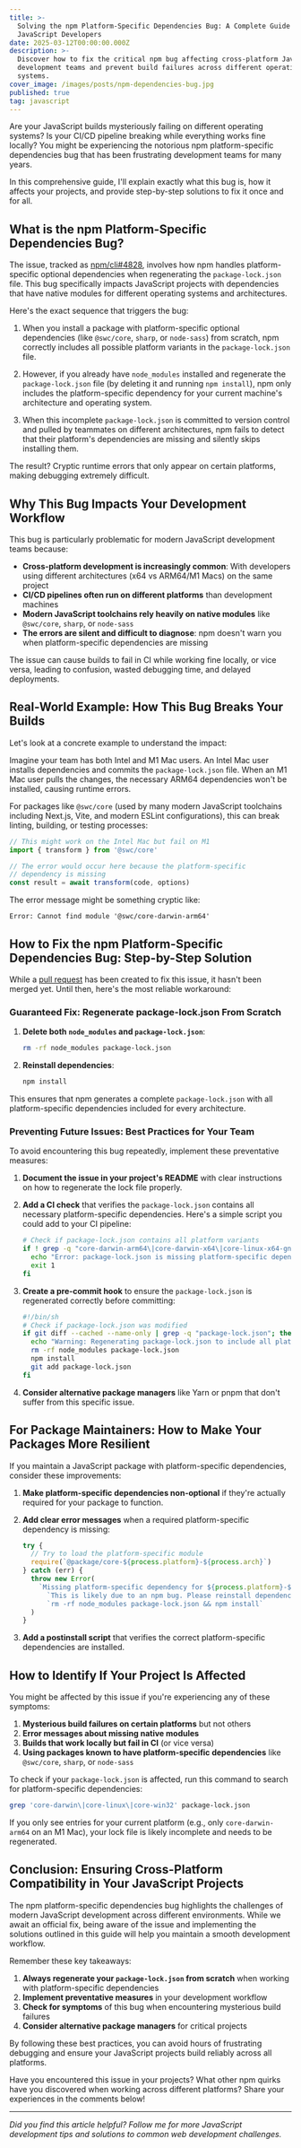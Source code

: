 ```yaml
---
title: >-
  Solving the npm Platform-Specific Dependencies Bug: A Complete Guide for
  JavaScript Developers
date: 2025-03-12T00:00:00.000Z
description: >-
  Discover how to fix the critical npm bug affecting cross-platform JavaScript
  development teams and prevent build failures across different operating
  systems.
cover_image: /images/posts/npm-dependencies-bug.jpg
published: true
tag: javascript
---
```


Are your JavaScript builds mysteriously failing on different operating systems? Is your CI/CD pipeline breaking while everything works fine locally? You might be experiencing the notorious npm platform-specific dependencies bug that has been frustrating development teams for many years.

In this comprehensive guide, I'll explain exactly what this bug is, how it affects your projects, and provide step-by-step solutions to fix it once and for all.

## What is the npm Platform-Specific Dependencies Bug?

The issue, tracked as [npm/cli#4828](https://github.com/npm/cli/issues/4828), involves how npm handles platform-specific optional dependencies when regenerating the `package-lock.json` file. This bug specifically impacts JavaScript projects with dependencies that have native modules for different operating systems and architectures.

Here's the exact sequence that triggers the bug:

1. When you install a package with platform-specific optional dependencies (like `@swc/core`, `sharp`, or `node-sass`) from scratch, npm correctly includes all possible platform variants in the `package-lock.json` file.

2. However, if you already have `node_modules` installed and regenerate the `package-lock.json` file (by deleting it and running `npm install`), npm only includes the platform-specific dependency for your current machine's architecture and operating system.

3. When this incomplete `package-lock.json` is committed to version control and pulled by teammates on different architectures, npm fails to detect that their platform's dependencies are missing and silently skips installing them.

The result? Cryptic runtime errors that only appear on certain platforms, making debugging extremely difficult.

## Why This Bug Impacts Your Development Workflow

This bug is particularly problematic for modern JavaScript development teams because:

- **Cross-platform development is increasingly common**: With developers using different architectures (x64 vs ARM64/M1 Macs) on the same project
- **CI/CD pipelines often run on different platforms** than development machines
- **Modern JavaScript toolchains rely heavily on native modules** like `@swc/core`, `sharp`, or `node-sass`
- **The errors are silent and difficult to diagnose**: npm doesn't warn you when platform-specific dependencies are missing

The issue can cause builds to fail in CI while working fine locally, or vice versa, leading to confusion, wasted debugging time, and delayed deployments.

## Real-World Example: How This Bug Breaks Your Builds

Let's look at a concrete example to understand the impact:

Imagine your team has both Intel and M1 Mac users. An Intel Mac user installs dependencies and commits the `package-lock.json` file. When an M1 Mac user pulls the changes, the necessary ARM64 dependencies won't be installed, causing runtime errors.

For packages like `@swc/core` (used by many modern JavaScript toolchains including Next.js, Vite, and modern ESLint configurations), this can break linting, building, or testing processes:

```javascript
// This might work on the Intel Mac but fail on M1
import { transform } from '@swc/core'

// The error would occur here because the platform-specific
// dependency is missing
const result = await transform(code, options)
```

The error message might be something cryptic like:

```
Error: Cannot find module '@swc/core-darwin-arm64'
```

## How to Fix the npm Platform-Specific Dependencies Bug: Step-by-Step Solution

While a [pull request](https://github.com/npm/cli/pull/8127) has been created to fix this issue, it hasn't been merged yet. Until then, here's the most reliable workaround:

### Guaranteed Fix: Regenerate package-lock.json From Scratch

1. **Delete both `node_modules` and `package-lock.json`**:

   ```bash
   rm -rf node_modules package-lock.json
   ```

2. **Reinstall dependencies**:
   ```bash
   npm install
   ```

This ensures that npm generates a complete `package-lock.json` with all platform-specific dependencies included for every architecture.

### Preventing Future Issues: Best Practices for Your Team

To avoid encountering this bug repeatedly, implement these preventative measures:

1. **Document the issue in your project's README** with clear instructions on how to regenerate the lock file properly.

2. **Add a CI check** that verifies the `package-lock.json` contains all necessary platform-specific dependencies. Here's a simple script you could add to your CI pipeline:

   ```bash
   # Check if package-lock.json contains all platform variants
   if ! grep -q "core-darwin-arm64\|core-darwin-x64\|core-linux-x64-gnu" package-lock.json; then
     echo "Error: package-lock.json is missing platform-specific dependencies"
     exit 1
   fi
   ```

3. **Create a pre-commit hook** to ensure the `package-lock.json` is regenerated correctly before committing:

   ```bash
   #!/bin/sh
   # Check if package-lock.json was modified
   if git diff --cached --name-only | grep -q "package-lock.json"; then
     echo "Warning: Regenerating package-lock.json to include all platform dependencies"
     rm -rf node_modules package-lock.json
     npm install
     git add package-lock.json
   fi
   ```

4. **Consider alternative package managers** like Yarn or pnpm that don't suffer from this specific issue.

## For Package Maintainers: How to Make Your Packages More Resilient

If you maintain a JavaScript package with platform-specific dependencies, consider these improvements:

1. **Make platform-specific dependencies non-optional** if they're actually required for your package to function.

2. **Add clear error messages** when a required platform-specific dependency is missing:

   ```javascript
   try {
     // Try to load the platform-specific module
     require(`@package/core-${process.platform}-${process.arch}`)
   } catch (err) {
     throw new Error(
       `Missing platform-specific dependency for ${process.platform}-${process.arch}. ` +
         `This is likely due to an npm bug. Please reinstall dependencies by running: ` +
         `rm -rf node_modules package-lock.json && npm install`
     )
   }
   ```

3. **Add a postinstall script** that verifies the correct platform-specific dependencies are installed.

## How to Identify If Your Project Is Affected

You might be affected by this issue if you're experiencing any of these symptoms:

1. **Mysterious build failures on certain platforms** but not others
2. **Error messages about missing native modules**
3. **Builds that work locally but fail in CI** (or vice versa)
4. **Using packages known to have platform-specific dependencies** like `@swc/core`, `sharp`, or `node-sass`

To check if your `package-lock.json` is affected, run this command to search for platform-specific dependencies:

```bash
grep 'core-darwin\|core-linux\|core-win32' package-lock.json
```

If you only see entries for your current platform (e.g., only `core-darwin-arm64` on an M1 Mac), your lock file is likely incomplete and needs to be regenerated.

## Conclusion: Ensuring Cross-Platform Compatibility in Your JavaScript Projects

The npm platform-specific dependencies bug highlights the challenges of modern JavaScript development across different environments. While we await an official fix, being aware of the issue and implementing the solutions outlined in this guide will help you maintain a smooth development workflow.

Remember these key takeaways:

1. **Always regenerate your `package-lock.json` from scratch** when working with platform-specific dependencies
2. **Implement preventative measures** in your development workflow
3. **Check for symptoms** of this bug when encountering mysterious build failures
4. **Consider alternative package managers** for critical projects

By following these best practices, you can avoid hours of frustrating debugging and ensure your JavaScript projects build reliably across all platforms.

Have you encountered this issue in your projects? What other npm quirks have you discovered when working across different platforms? Share your experiences in the comments below!

---

_Did you find this article helpful? Follow me for more JavaScript development tips and solutions to common web development challenges._
